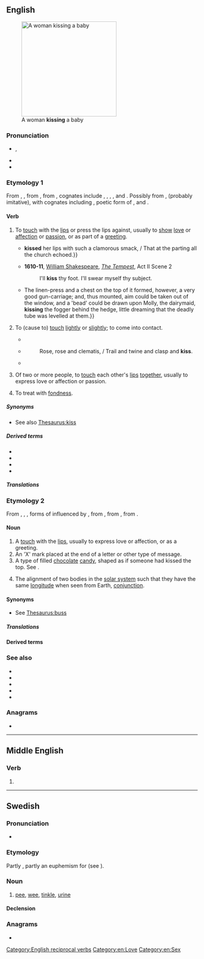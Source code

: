 {{also|KISS|Kiss}}
==English==
[[File:Sweet Baby Kisses Family Love.jpg|thumb|250px|upright|A woman '''kissing''' a baby]]

===Pronunciation===
* {{enPR|kĭs}}, {{IPA|en|/kɪs/|[kʰɪs]}}
* {{audio|en|en-us-kiss.ogg|Audio (US)}}
* {{rhymes|en|ɪs|s=1}}

===Etymology 1===
From {{inh|en|enm|kissen}}, {{m|enm|kussen}}, from {{inh|en|ang|cyssan|t=to kiss}}, from {{inh|en|gem-pro|*kussijaną|t=to kiss}}, cognates include {{cog|da|kysse}}, {{cog|nl|kussen}}, {{cog|de|küssen}}, {{cog|is|kyssa}},
{{cog|no|kysse}}
and {{cog|sv|kyssa}}. Possibly from {{der|en|ine-pro|*ku}}, {{m|ine-pro|*kus}} (probably imitative), with cognates including {{cog|grc|κύσσω}}, poetic form of {{m|grc|κύσω||to kiss}}, and {{cog|hit||tr=kuwassanzi|t=they kiss}}.

====Verb====
{{en-verb}}

# {{lb|en|transitive}} To [[touch]] with the [[lip]]s or press the lips against, usually to [[show]] [[love]] or [[affection]] or [[passion]], or as part of a [[greeting]].
#*{{RQ:Shakespeare Taming of the Shrew|act=III|scene=ii|passage=He{{...}}'''kissed''' her lips with such a clamorous smack, / That at the parting all the church echoed.}}
#* '''1610-11''', [[w:William Shakespeare|William Shakespeare]], ''[[w:The Tempest|The Tempest]]'', Act II Scene 2
#*: I'll '''kiss''' thy foot. I'll swear myself thy subject.
#* {{RQ:Jefferies Amateur Poacher|chapter=1|passage=But then I had the [massive] flintlock by me for protection. ¶{{...}}The linen-press and a chest on the top of it formed, however, a very good gun-carriage; and, thus mounted, aim could be taken out of the window{{nb...}}, and a 'bead' could be drawn upon Molly, the dairymaid, '''kissing''' the fogger behind the hedge, little dreaming that the deadly tube was levelled at them.}}
# {{lb|en|ambitransitive}} To (cause to) [[touch]] [[lightly]] or [[slightly]]; to come into contact.
#: {{ux|en|The nearside of the car just '''kissed''' a parked truck as he took the corner {{nowrap|at high speed.}}&emsp;}}
#: {{ux|en|His ball '''kissed''' the black into the corner pocket.}}
#*{{RQ:Shakespeare Romeo and Juliet|act=II|scene=vi|passage=Like fire and powder, / Which as they '''kiss''' consume.}}
#* {{RQ:Tennyson Window}}
#*: Rose, rose and clematis, / Trail and twine and clasp and '''kiss'''.
#* {{quote-book|1=en|year=1887|author=H. Rider Haggard|authorlink=H. Rider Haggard|title=She: A History of Adventure|url=http://www.gutenberg.org/files/3155/3155-0.txt|passage=Night hath fled away into the valleys. The dawn '''kisseth''' the mountain tops.}}
# {{lb|en|intransitive}} Of two or more people, to [[touch]] each other's [[lip]]s [[together]], usually to express love or affection or passion.
# {{lb|en|transitive|archaic}} To treat with [[fondness]].

=====Synonyms=====
* See also [[Thesaurus:kiss]]

=====Derived terms=====
* {{l|en|bekiss}}
* {{l|en|kissing}}
* {{l|en|kissle}}
* {{l|en|kissy}}

=====Translations=====
{{trans-top|to touch with the lips}}
{{multitrans|data=
* Abaza: {{tt|abq|ашӏагвдзра́}}
* Abkhaz: {{tt|ab|агәӡра}}, {{tt|ab|агәыдкылара}}
* Afrikaans: {{tt+|af|soen}}
* Albanian: {{tt+|sq|puth}}
* Alemannic German: {{tt|gsw|verschmutza}} {{qualifier|Alsatian}}
* Amharic: {{tt|am|ሳመ}}, {{tt|am|መሳም}}
* Arabic: {{tt+|ar|قَبَّلَ}}, {{tt|ar|بَاسَ}} {{qualifier|colloquial}}, {{tt|ar|لَثَمَ}}
*: Egyptian Arabic: {{tt|arz|باس|tr=bās}}
*: Gulf Arabic: {{tt|afb|باس|tr=bās}}
*: Moroccan Arabic: {{tt|ary|باس|tr=bās}}
* Aragonese: {{tt|an|besar}}
* Aramaic:
*: Syriac: {{tt|arc|ܢܽܘܫܩܬܳܐ}}, {{tt|arc|ܢܽܘܫܰܩܬܳܐ}}
* Arapaho: {{tt|arp|niitén-}}
* Archi: {{tt|aqc|пӏаъбос|tr=p'áʔbos}}, {{tt|aqc|баъ-бос|tr=báʔ-bos}}
* Armenian: {{tt+|hy|համբուրել}}, {{tt+|hy|պաչել}} {{qualifier|colloquial}}
* Aromanian: {{tt|rup|bash}}, {{tt|rup|bashu}}
* Asturian: {{tt|ast|besar}}
* Avar: {{tt|av|баизе}}
* Aymara: {{tt|ay|jamp'atiña}}
* Azerbaijani: {{tt+|az|öpmək}}
* Bashkir: {{tt|ba|үбеү}}
* Basque: {{tt|eu|musu eman}}
* Belarusian: {{tt|be|цалава́ць|impf}}, {{tt|be|пацалава́ць|pf}}
* Bengali: {{tt|bn|চুম্বন করা|sc=Beng}}, {{tt|bn|বুসা}}
* Bikol Central: {{tt|bcl|hadok}}
* Bislama: {{tt|bi|kis}}, {{tt|bi|kisim}}, {{tt|bi|kiskisim}}
* Breton: {{tt+|br|pokat}}, {{tt+|br|bouchañ}}
* Bulgarian: {{tt+|bg|целу́вам|impf}}, {{tt|bg|целу́на|pf}}
* Burmese: {{tt+|my|နမ်း|sc=Mymr}}
* Buryat: {{tt|bua|таалаха}}
* Catalan: {{tt+|ca|besar}}, {{tt+|ca|petonejar}}, {{tt|ca|fer un petó}}
* Cebuano: {{tt|ceb|halokan}}, {{tt|ceb|halok}}
* Chamorro: {{tt|ch|chiku}}
* Chechen: {{tt|ce|берташ да̄ха}}
* Cherokee: {{tt|chr|ᎠᏔᏪᏙᏍᎦ}}
* Cheyenne: {{tt|chy|-mȧsém}}, {{tt|chy|-mȯsém}}, {{tt|chy|-mȯsém}}, {{tt|chy|-vȯsémohtá}}, {{tt|chy|-vȯsémȯsáne}} {{qualifier|to kiss people}}
* Chinese:
*: Cantonese: {{tt|yue|接吻|tr=zip3 man5}}, {{tt|yue|嘴|tr=zeoi2}}, {{tt|yue|嘴嘴|tr=zeoi2 zeoi2}}, {{tt|yue|錫|tr=sek3}}, {{tt|yue|惜|tr=sek3}}
*: Dungan: {{tt|dng|щинтын}}
*: Mandarin: {{tt+|cmn|吻|tr=wěn|sc=Hani}}, {{tt+|cmn|親|sc=Hani}}, {{tt+|cmn|亲|tr=qīn|sc=Hani}}, {{tt+|cmn|親吻|sc=Hani}}, {{tt+|cmn|亲吻|tr=qīnwěn|sc=Hani}}, {{tt+|cmn|接吻|tr=jiēwěn|sc=Hani}}, {{tt+|cmn|親嘴|sc=Hani}}, {{tt+|cmn|亲嘴|tr=qīnzuǐ|sc=Hani}} {{qualifier|colloquial}}
*: Min Nan: {{tt|nan|吻|tr=mńg / bún}}, {{tt+|nan|唚|tr=chim}}
* Choctaw: {{tt|cho|impuⁿsa}}
* Ch'orti': {{tt|caa|tzuhtzi uti'}}
* Chukchi: {{tt|ckt|йыӈок|tr=jyṇok}}
* Chuvash: {{tt|cv|чупту}}
* Cornish: {{tt|kw|amma}}, {{tt+|kw|abma}}
* Corsican: {{tt+|co|basgià}}
* Crimean Tatar:
*: Cyrillic: {{tt|crh|опмек}}
*: Latin: {{tt|crh|öpmek}}
* Czech: {{tt+|cs|líbat|impf}}, {{tt+|cs|políbit|pf}}, {{tt|cs|dát pusu}}
* Dalmatian: {{tt|dlm|bissuor}}
* Danish: {{tt+|da|kysse}}
* Dutch: {{tt+|nl|kussen}}, {{tt+|nl|zoenen}}
* Dzongkha: {{tt|dz|འུ}}
* Egyptian: {{t-egy|sn|h=sn-n:D19}}
* Emilian: {{tt|egl|basèr}} {{qualifier|Bolognese}}
* Erzya: {{tt|myv|паламс}}, {{tt|myv|палсемс}}
* Esperanto: {{tt+|eo|kisi}}
* Estonian: {{tt+|et|suudlus}}, {{tt|et|suudlema}}
* Evenki: {{tt|evn|нюка̄ндя-мӣ}}
* Faroese: {{tt|fo|mussa}}, {{tt|fo|kyssa}}
* Finnish: {{tt+|fi|suudella}}, {{tt|fi|suukottaa}}, {{tt+|fi|pussata}}
* French: {{tt+|fr|embrasser}}
* Friulian: {{tt|fur|bussâ}}, {{tt|fur|bušâ}}
* Gagauz: {{tt|gag|öpmää}}
* Galician: {{tt+|gl|bicar}}, {{tt+|gl|beixar}}
* Gallurese: {{tt|sdn|basgià}}
* Gamilaraay: {{tt|kld|yabili}}
* Georgian: {{tt|ka|კოცნა}}, {{tt|ka|ამბორი}}
* German: {{tt+|de|küssen}}, {{tt+|de|knutschen}}
* Gothic: {{tt|got|𐌺𐌿𐌺𐌾𐌰𐌽}}
* Greek: {{tt+|el|φιλώ}}, {{tt+|el|ασπάζομαι}}, {{tt|el|δίνω φιλί}}
*: Ancient: {{tt|grc|καταφιλέω}}, {{tt|grc|φιλέω}}, {{t|grc|κυνέω}}
* Greenlandic: {{tt|kl|kunippaa}}, {{tt|kl|kunissivoq}}
* Guaraní: {{tt|gn|etũ}} (h-)
* Hebrew: {{tt|he|נישק|tr=nishék|alt=נישק \ נִשֵּׁק}}, {{tt|he|נתן נשיקה|tr=natán n'shiká}}
* Higaonon: {{t|mba|hadok}}
* Hiligaynon: {{tt|hil|halukan}}, {{tt|hil|halok}}
* Hindi: {{tt+|hi|चूमना}}, {{tt|hi|चुम्बन करना}}
* Hungarian: {{tt+|hu|puszil}}, {{tt+|hu|csókol}}
* Hunsrik: {{tt|hrx|kisse}}
* Icelandic: {{tt+|is|kyssa}}
* Ido: {{tt+|io|kisar}}
* Ilocano: {{tt|ilo|ungngo}}
* Indonesian: {{tt+|id|cium}}, {{tt+|id|mengecup}}, {{tt+|id|sun}}
* Interlingua: {{tt|ia|basiar}}
* Irish: {{tt+|ga|póg|f}}
* Italian: {{tt+|it|baciare}}
* Japanese: {{tt+|ja|キス|tr=kisu suru|alt=キスする}}, {{tt|ja|口付け|tr=くちづけする, kuchizuke suru|alt=口付けする}}, {{tt+|ja|接吻|tr=せっぷんする, seppun suru|alt=接吻する}}, {{tt|ja|チュー|tr=chū suru|alt=チューする}}
* Jarai: {{tt|jra|čŭm}}
* Javanese: {{t+|jv|sun}}
* Kapampangan: {{tt|pam|uma}}, {{tt|pam|uman}}
* Karelian: {{tt|krl|nopata}}, {{tt|krl|ukata}}, {{tt|krl|šuuda mučottua}}
* Kaurna: {{tt|zku|taapaanthi}}
* Kazakh: {{tt|kk|сүю}}, {{tt|kk|өбу}}
* Khakas: {{tt|kjh|охсанарға}}
* Khmer: {{tt+|km|ថើប}}
* Khün: {{t|kkh|ᨧ᩠ᨷᩪ}}
* Korean: {{tt|ko|입맞추다}}, {{tt+|ko|키스하다}}, {{tt+|ko|뽀뽀하다}}, {{t|ko|[[뽀뽀]]를 [[하다]]}}
{{trans-mid}}
* Kuna: {{tt|cuk|wagar ue}}
* Kurdish:
*: Central Kurdish: {{tt+|ckb|ماچ کردن}}
*: Northern Kurdish: {{tt|kmr|[[maç]] [[kirin]]}}, {{tt+|kmr|ramûsandin}}
* Kyrgyz: {{tt+|ky|өбүү}}, {{tt+|ky|өөп коюу}}
* Ladino: {{tt|lad|bezar}}
* Lao: {{tt|lo|ຈູບ}}, {{tt|lo|ຫອຍຈູບ}}, {{tt|lo|ຈຸມພິດ}}
* Latgalian: {{tt|ltg|sumynuot}}, {{tt|ltg|bučuot}}
* Latin: {{tt|la|basiō}}, {{tt|la|ōsculor}}, {{tt|la|suavior}}, {{tt|la|sāvior}}
* Latvian: {{tt|lv|skūpstīt}}, {{tt+|lv|bučot}}
* Ligurian: {{tt|lij|baijà}} {{qualifier|Monégasque}}
* Limburgish: {{tt|li|pune}}
* Lithuanian: {{tt|lt|bučiuoti}}
* Lombard: {{tt|lmo|basà}}
* Luxembourgish: {{tt+|lb|kussen}}, {{tt+|lb|këssen}}, {{tt|lb|eng Bees ginn}}
* Macedonian: {{tt|mk|бакнува|impf}}, {{tt|mk|целива|impf}}
* Malay: {{tt|ms|mencium}}
* Malayalam: {{tt|ml|ചുംബിയ്ക്കുക}}, {{tt|ml|ഉമ്മ വക്കുക|sc=Mlym}}
* Maltese: {{tt|mt|bies}}
* Manchu: {{tt|mnc|ᠣᠵᠣᠮᠪᡳ}}
* Manx: {{tt|gv|cur paag da}}, {{tt|gv|cur smittag da}}
* Mazanderani: {{tt|mzn|خش}}, {{tt|mzn|خش هداهن}}
* Middle English: {{t|enm|kissen}}
* Mirandese: {{tt|mwl|beisar}}
* Mongolian: {{tt+|mn|үнсэх}}, {{tt+|mn|озох}}
* Navajo: {{tt|nv|yiyiitsʼǫs}}
* Neapolitan: {{tt|nap|vasà}}
* Nepali: {{tt|ne|[[म्वाइँ]] [[खानु]]|sc=Deva}}
* Ngazidja Comorian: {{tt|zdj|uɓusu}}
* Norman: {{tt|nrf|embraichi}}, {{tt|nrf|baîsi}}
* North Frisian: {{tt|frr|taatji}} {{qualifier|Sylt}}
* Northern Sami: {{tt|se|cumˈmát}}
* Northern Thai: {{t|nod|ᨧ᩠ᨷᩪ}}
* Norwegian: {{tt+|no|kysse}}
* Occitan: {{tt|oc|baisar}}, {{tt+|oc|potonar}}
* Ojibwe: {{tt|oj|ojiim}}
* Old English: {{tt|ang|cyssan}}
* Old Frisian: {{tt|ofs|kessa}}
* Old High German: {{tt|goh|kussen}}
* Old Norse: {{tt|non|kyssa}}
* Old Saxon: {{tt|osx|kussian}}
* Pashto: {{tt+|ps|چومل|tr=čumǝ́l}}, {{tt|ps|مچول|tr=mačawᶕl}}
* Persian: {{tt+|fa|بوسیدن|tr=busidan}}, {{tt|fa|ماچ کردن|tr=mâč kardan}}
* Piedmontese: {{tt|pms|basé}}
* Polish: {{tt+|pl|całować|impf}}, {{tt+|pl|pocałować|pf}}
* Portuguese: {{tt+|pt|beijar}}
* Quechua: {{tt|qu|much'ay}}, {{tt|qu|mucai}}, {{tt|qu|muzai}}
* Romanian: {{tt+|ro|săruta}}, {{tt+|ro|pupa}}
* Romansch: {{tt|rm|bitschar}}, {{tt|rm|bitschear}}, {{tt|rm|bitschier}}, {{tt|rm|bütschar}}, {{tt|rm|bütscher}}
* Russian: {{tt+|ru|целова́ть|impf}}, {{tt+|ru|поцелова́ть|pf}}, {{tt+|ru|целова́ться|impf}} {{qualifier|of two people, each other}}
* Sanskrit: {{tt+|sa|चुम्ब्}}
* Sardinian: {{tt|sc|basai}}, {{tt|sc|vasare}}
*: Campidanese: {{tt|sc|basare}}
*: Logudorese: {{tt|sc|basu|m}}, {{tt|sc|basare}}
*: Sassarese: {{tt|sdc|bajà}}
* Scottish Gaelic: {{tt|gd|pòg|f}}
* Serbo-Croatian:
*: Cyrillic: {{tt|sh|љу́бити|impf|sc=Cyrl}}, {{tt|sh|пољу́бити|sc=Cyrl}}, {{tt|sh|целивати|impf|sc=Cyrl}}, {{tt|sh|поцеливати|pf|sc=Cyrl}}
*: Roman: {{tt+|sh|ljúbiti|impf}}, {{tt+|sh|poljúbiti|pf}}, {{tt+|sh|celivati|impf}}, {{tt|sh|pocelivati|pf}}
* Sicilian: {{tt+|scn|vasari}}, {{tt|scn|baciari}}
* Sinhalese: {{tt|si|හාදුව|sc=Sinh}}
* Slovak: {{tt|sk|bozkať|impf}}, {{tt|sk|pobozkať|pf}}
* Slovene: {{tt+|sl|ljubiti|impf}}, {{tt+|sl|poljubiti|pf}}
* Sorbian:
*: Lower: {{tt|dsb|póškaś|impf}}, {{tt|dsb|wupóškaś|pf}}, {{tt|dsb|póšknuś|pf}}
*: Upper: {{tt|hsb|košić|impf}}, {{tt|hsb|wokošić|pf}}
* Southern Altai: {{tt|alt|окшоор}}, {{tt|alt|јытаар}}
* Southern Sami: {{tt|sma|tjuvliestidh}}, {{tt|sma|tjånnahtidh}}
* Spanish: {{tt+|es|besar}}
*: Old Spanish: {{tt|osp|besar}}
* Swahili: {{tt+|sw|busu|alt=-busu}}, {{tt|sw|nonea|alt=-nonea}}
* Swedish: {{tt+|sv|kyssa}} {{qualifier|passionately}}, {{tt+|sv|pussa}} {{qualifier|lightly}}
* Tagalog: {{t|tl|halikan}}, {{tt|tl|hahagkan}}
* Tajik: {{tt|tg|бӯса кардан}}, {{tt|tg|бӯса гирифтан}}, {{tt+|tg|бӯсидан|sc=Cyrl}}, {{tt|tg|бӯсса кардан|sc=Cyrl}}
* Tamil: {{tt+|ta|முத்தம்|sc=Taml}}
* Tatar: {{tt|tt|үбәргә}}
* Telugu: {{tt+|te|ముద్దాడు}}, {{tt+|te|చుంబించు}}
* Thai: {{tt+|th|จูบ}}
* Tibetan: {{tt|bo|འོ་བྱེད}}, {{tt|bo|ཁ་བསྐྱལ}}, {{tt|bo|ཨོའོ་བསྐྱལ}}, {{tt|bo|འོ་བྱས}}
* Tupinambá: {{tt|tpn|îurupyter}}
* Turkish: {{tt+|tr|öpmek}}
* Turkmen: {{tt|tk|öpmek}}
* Tuvan: {{tt|tyv|ошкаар}}, {{tt|tyv|чыттаар}}
* Ugaritic: {{tt|uga|𐎐𐎌𐎖}}
* Ukrainian: {{tt+|uk|цілува́ти|impf}}, {{tt|uk|поцілува́ти|pf}}
* Urdu: {{tt|ur|چومنا|tr=cūmnā}}, {{tt|ur|چمبان کرنا|tr=cumban karnā}}
* Uyghur: {{tt|ug|ئۆپمەك}}, {{tt|ug|بوسە قىلماق}}, {{tt|ug|لېۋىگە باسماق}}
* Uzbek: {{tt+|uz|oʻpmoq}}, {{tt|uz|boʻsa olmoq}}
* Venetian: {{tt+|vec|baxar}}
* Vietnamese: {{tt+|vi|hôn}}, {{tt+|vi|hun}}
* Volapük: {{tt+|vo|kidön}}
* Võro: {{tt|vro|suuandminõ}}
* Walloon: {{tt+|wa|rabressî}}, {{tt+|wa|båjhî}}
* Waray-Waray: {{tt|war|harok}}
* Welsh: {{tt+|cy|cusanu}}
* West Frisian: {{tt+|fy|tútsje}}
* Western Bukidnon Manobo: {{t|mbb|hazek}}
* Westrobothnian: {{tt|gmq-bot|slekj}}
* Yakut: {{tt|sah|уураа}}, {{tt|sah|убураа}}
* Yiddish: {{tt|yi|קושן}}
{{trans-bottom}}

{{trans-top|to touch lightly}}
* Bulgarian: {{tt+|bg|докосвам}}
* Esperanto: {{tt|eo|tuŝeti}}
* Finnish: {{tt+|fi|hipaista}}
* French: {{tt+|fr|effleurer}}
* German: {{tt+|de|küssen}}
* Greek: {{tt|el|ακροφιλώ}}
* Hebrew: {{tt+|he|נָשַׁק|tr=nasháq|sc=Hebr}}
{{trans-mid}}
* Indonesian: {{tt+|id|cium}}
* Middle English: {{t|enm|kissen}}
* Norwegian: {{tt+|no|kysse}}
* Portuguese: {{tt+|pt|beijar}}, {{tt+|pt|raspar}}
* Russian: {{tt+|ru|каса́ться|impf}}
* Turkish: {{tt+|tr|öpmek}}
* Walloon: {{tt+|wa|aduzer}}
{{trans-bottom}}

{{trans-top|to touch each other’s lips}}
* Armenian: {{tt+|hy|համբուրվել}}, {{qualifier|colloquial}} {{tt+|hy|պաչպչվել}}
* Azerbaijani: {{tt|az|öpüşmək}}
* Bashkir: {{tt|ba|үбешеү}}
* Belarusian: {{tt|be|цалава́цца|impf}}
* Bikol Central: {{tt|bcl|maghadukan}}
* Bulgarian: {{tt|bg|целувам се}}
* Chinese:
*: Cantonese: {{tt|yue|互吻|tr=wu6 man5}}, {{tt|yue|互吻嘴|tr=wu6 man5 zeoi2}}, {{tt|yue|互嘴|tr=wu6 zeoi2}}, {{tt|yue|互嘴嘴|tr=wu6 zeoi2 zeoi2}}, {{tt|yue|互錫|tr=wu6 sek3}}, {{tt|yue|互錫嘴|tr=wu6 sek3 zeoi2}}, {{tt|yue|互惜|tr=wu6 sek3}}, {{tt|yue|互惜嘴|tr=wu6 sek3 zeoi2}}
*: Mandarin: {{tt+|cmn|吻|tr=wěn|sc=Hani}}, {{tt+|cmn|親|sc=Hani}}, {{tt+|cmn|亲|tr=qīn|sc=Hani}}, {{tt+|cmn|親吻|sc=Hani}}, {{tt+|cmn|亲吻|tr=qīnwěn|sc=Hani}}, {{tt+|cmn|接吻|tr=jiēwěn|sc=Hani}}, {{qualifier|colloquial}} {{tt+|cmn|親嘴|sc=Hani}}, {{tt+|cmn|亲嘴|tr=qīnzuǐ|sc=Hani}}
* Dutch: {{t+check|nl|kussen|alt=elkaar kussen}} <!-- was "elkaar [[kussen]]" - assumed inflected form or vocalised spelling; please verify if linking is acceptable. see [[User:Kephir/gadgets/xte#Translation_fixing]] -->, {{t+check|nl|zoenen|alt=elkaar zoenen}} <!-- was "elkaar [[zoenen]]" - assumed inflected form or vocalised spelling; please verify if linking is acceptable. see [[User:Kephir/gadgets/xte#Translation_fixing]] -->
* Esperanto: [[kisi]] [[unu la alian]]
* Faroese: {{tt|fo|mussast}}, {{tt|fo|kyssast}}
* Finnish: {{tt+|fi|suudella}}
* French: {{tt|fr|s'embrasser}}
* Galician: {{tt|gl|bicarse}}
* Georgian: {{tt|ka|კოცნა}}, {{tt|ka|ამბორი}}
* German: {{t-check|de|[[sich]] [[küssen]]}} <!-- was "[[sich]] [[küssen]]" - assumed sum-of-parts; if an idiom, use {{t}} instead of {{t-SOP}}. see [[User:Kephir/gadgets/xte#Translation_fixing]] -->
* Greek: {{tt+|el|φιλώ}}, {{tt+|el|ασπάζομαι}}
* Guaraní: {{tt|gn|ñehetũ}}
* Hebrew: {{tt|he|התנשק|tr=hitnashék}}
* Hiligaynon: {{tt|hil|haluk}}
* Hungarian: {{tt+|hu|csókolózik}}
* Icelandic: {{tt|is|kyssast}}
* Indonesian: {{tt+|id|cium}}
* Interlingua: {{t-check|ia|basiar|alt=basiar se}} <!-- was "[[basiar]] se" - assumed inflected form or vocalised spelling; please verify if linking is acceptable. see [[User:Kephir/gadgets/xte#Translation_fixing]] -->
* Italian: {{tt|it|baciarsi}}
* Jarai: {{tt|jra|pơrơčŭm}}
* Kaurna: {{tt|zku|taaparrinthi}}
* Korean: {{t+|ko|키스하다}}
* Kurdish:
*: Central Kurdish: {{tt+|ckb|ماچ کردن}}
{{trans-mid}}
* Latin: {{tt|la|basiari}}
* Latvian: {{tt|lv|skūpstīties}}, {{tt|lv|bučoties}}
* Lithuanian: {{tt|lt|bučiuotis}}
* Luxembourgish: {{tt|lb|sech kussen}}, {{tt|lb|sech këssen}}
* Macedonian: {{tt|mk|се бакнува}}, {{tt|mk|се бацува}}
* Malay: {{tt|ms|mencium}}
* Middle English: {{t|enm|kissen}}
* Norman: {{tt|nrf|embraichi|alt=s'embraichi}}
* Norwegian: {{tt+|no|kysse}}
* Persian: {{tt+|fa|بوسیدن|tr=busidan}}, {{tt|fa|لب گرفتن|tr=lab gereftan}}
* Polish: {{tt+|pl|całować się}}
* Portuguese: {{tt|pt|[[beijar]]-[[se]]}}
* Romanian: {{tt|ro|se săruta}}
* Russian: {{tt+|ru|целова́ться|impf}}, {{tt+|ru|поцелова́ться|pf}}
* Sardinian:
*: Gallurese: {{tt|sdn|basgiassi}}
*: Sassarese: {{tt|sdc|bajàssi}}
* Serbo-Croatian:
*: Cyrillic: {{tt|sh|љу́бити се|sc=Cyrl}}, {{tt|sh|пољу́бити се|sc=Cyrl}}
*: Roman: {{tt|sh|ljúbiti se}}, {{tt|sh|poljúbiti se}}
* Slovene: {{tt|sl|poljubljati se}}
* Spanish: {{tt+|es|besar|alt=besarse}}
* Swedish: {{tt+|sv|kyssa|alt=kyssas}}, {{tt+|sv|pussa|alt=pussas}} (both {{tt+|sv|reciprocal}} forms)
* Tagalog: {{tt|tl|halik}}
* Tatar: {{tt|tt|үбешергә}}
* Telugu: {{tt+|te|ముద్దాడు}}, {{tt+|te|చుంబించు}}
* Tupinambá: {{tt|tpn|îoîurupyter}}
* Turkish: {{tt+|tr|öpüşmek}}
* Ukrainian: {{tt+|uk|цілува́тися|impf}}
* Walloon: {{tt+|wa|si rabressî}}, {{tt+|wa|si cobetchî}}
}}<!-- close {{multitrans}} -->
{{trans-bottom}}

===Etymology 2===
From {{inh|en|enm|kis}}, {{m|enm|kys}}, {{m|enm|kus}}, forms of {{m|enm|cos}} influenced by {{m|enm|kissen}}, from {{inh|en|ang|coss}}, from {{inh|en|gmw-pro|*koss}}, from {{inh|en|gem-pro|*kussaz}}.

====Noun====
{{en-noun}}

# A [[touch]] with the [[lip]]s, usually to express love or affection, or as a greeting.
# An 'X' mark placed at the end of a letter or other type of message.
# A type of filled [[chocolate]] [[candy]], shaped as if someone had kissed the top. See {{w|Hershey's Kisses}}.
# {{lb|en|astronomy}} The alignment of two bodies in the [[solar system]] such that they have the same [[longitude]] when seen from Earth, [[conjunction]].

====Synonyms====
* {{sense|touch with the lips}} See [[Thesaurus:buss]]

=====Translations=====
{{trans-top|a touch with the lips}}
{{multitrans|data=
* Aari: {{tt|aiw|sónqa}}
* Afrikaans: {{tt+|af|soen}}, {{tt|af|soengroet}}
* Albanian: {{tt+|sq|puthje|f}}
* Arabic: {{tt+|ar|قُبْلَة|f}}, {{tt|ar|بَوْسَة|f}}, {{tt|ar|بُوسَة|f}} {{qualifier|colloquial}}
*: Egyptian Arabic: {{tt|arz|بوسة|f|tr=bōsa}}
*: Gulf Arabic: {{tt|afb|بوسة|f|tr=bōsa}}
*: Hijazi Arabic: {{tt|acw|بوسة|f|tr=bōsa}}
*: Moroccan Arabic: {{tt|ary|بوسة|f|tr=būsa}}
* Armenian: {{tt+|hy|համբույր}}
* Assamese: {{tt|as|চুমা}}, {{tt|as|পৰশ্}}
* Asturian: {{tt|ast|besu|m}}
* Avar: {{t|av|убач}}
* Azerbaijani: {{tt+|az|öpüş}}
* Basque: {{tt+|eu|musu}}, {{tt+|eu|pot}}, {{tt+|eu|pa}}
* Belarusian: {{tt|be|пацалу́нак|m}}
* Bengali: {{tt|bn|চুম্বন|sc=Beng}}
* Breton: {{tt+|br|pok|m}}
* Bulgarian: {{tt|bg|целу́вка|f}}
* Burmese: {{tt+|my|နမ်း|sc=Mymr}}, {{tt|my|နမ်းစုတ်ခြင်း}}
* Catalan: {{tt+|ca|petó|m}}, {{tt+|ca|bes|m}}, {{tt+|ca|besada|f}}
* Chechen: {{tt|ce|ба}}
* Chinese:
*: Mandarin: {{tt+|cmn|吻|tr=wěn|sc=Hani}}, {{tt+|cmn|親|sc=Hani}}, {{tt+|cmn|亲|tr=qīn|sc=Hani}}, {{tt+|cmn|親吻|sc=Hani}}, {{tt+|cmn|亲吻|tr=qīnwěn|sc=Hani}}, {{tt+|cmn|接吻|tr=jiēwěn|sc=Hani}}, {{tt+|cmn|親嘴|sc=Hani}}, {{tt+|cmn|亲嘴|tr=qīnzuǐ|sc=Hani}}
* Cornish: {{tt|kw|bay|m}}
* Czech: {{tt+|cs|polibek|m}}, {{tt+|cs|pusa|f}}
* Dalmatian: {{tt|dlm|biss|m}}
* Danish: {{tt+|da|kys}}, {{tt|da|møs|n}}
* Dutch: {{tt+|nl|kus}}, {{tt+|nl|zoen}}
* Esperanto: {{tt+|eo|kiso}}
* Estonian: {{tt+|et|suudlus}}
* Finnish: {{tt+|fi|suukko}}, {{tt+|fi|suudelma}}, {{tt+|fi|pusu}}
* French: {{tt+|fr|baiser|m}}, {{tt+|fr|bisou|m}}, {{tt+|fr|bécot|m}}, {{tt+|fr|bec|m}} {{qualifier|Quebec}}, {{tt+|fr|bise|f}}
* Friulian: {{tt|fur|bussade|f}}
* Galician: {{tt+|gl|bico|m}}, {{tt+|gl|beixo|m}}
* Georgian: {{tt|ka|კოცნა}}, {{tt|ka|ამბორი}}
* German: {{tt+|de|Kuss|m}}, {{tt+|de|Busserl|n}}
* Gothic: {{tt|got|𐍆𐍂𐌹𐌾𐍉𐌽𐍃|f}}, {{tt|got|𐌲𐌰𐍆𐍂𐌹𐌾𐍉𐌽𐍃|f}}
* Greek: {{tt+|el|φιλί|n}}, {{tt+|el|ασπασμός|m}}
*: Ancient: {{tt|grc|φίλημα|n}}
* Greenlandic: {{tt|kl|kunik}}
* Guaraní: {{tt|gn|etũ}} (h-), {{tt|gn|ñehetũ}}
* Gujarati: {{tt|gu|ચુંબન|sc=Gujr}}
* Hebrew: {{tt+|he|נְשִׁיקָה|f|tr=neshiká}}
* Hindi: {{tt+|hi|चुम्बन}}
* Hinukh: {{t|gin|уббай}}
* Hungarian: {{tt+|hu|csók}}
* Hunsrik: {{tt|hrx|Kuss|m}}, {{tt|hrx|Schmutz|m}}
* Icelandic: {{tt+|is|koss}}
* Indonesian: {{tt+|id|ciuman}}
* Interlingua: {{tt+|ia|basio}}
* Irish: {{tt+|ga|póg|f}}
* Isthmus Zapotec: {{tt|zai|bixiduʼ}}
* Italian: {{tt+|it|bacio|m}}
* Japanese: {{tt+|ja|キス|tr=kisu}}, {{tt+|ja|接吻|tr=せっぷん, seppun}}, {{tt|ja|口付け|tr=くちづけ, kuchizuke}}, {{tt|ja|チュー|tr=chū}}
* Kabuverdianu: {{t|kea|beju}}, {{t|kea|beje}}
* Kannada: {{tt+|kn|ಮುತ್ತು|sc=Knda}}
* Kaurna: {{t|zku|taapa}}
* Kazakh: {{tt|kk|өбісу}}, {{tt|kk|сүйісу}}
* Khmer: {{tt+|km|ថើប}}
* Korean: {{tt+|ko|입맞춤}}, {{tt+|ko|키스}}, {{tt+|ko|뽀뽀}}
* Kurdish:
*: Central Kurdish: {{tt+|ckb|ماچ}}
*: Northern Kurdish: {{tt+|kmr|maç}}, {{tt+|kmr|ramûsan}}, {{tt+|kmr|paç}}, {{tt+|kmr|bûse}}
{{trans-mid}}
* Kyrgyz: {{tt+|ky|өбүш}}
* Ladino: {{tt|lad|bezo}}
* Lao: {{tt|lo|ຈູບ}}, {{tt|lo|ການຈູບ}}
* Latin: {{tt|la|basium|n}}, {{tt+|la|osculum|n}}, {{tt|la|suavium|n}}, {{tt|la|sāvium|n}}
* Latvian: {{tt|lv|skūpsts}}, {{tt+|lv|buča}}
* Lithuanian: {{tt+|lt|bučinys|m}}, {{qualifier|colloquial}} {{tt|lt|bučkis|m}}
* Luxembourgish: {{tt|lb|Kuss|m}}, {{tt|lb|Bees|f}}
* Macedonian: {{tt|mk|бакнеж|m}}
* Malay: {{tt|ms|ciuman}}
* Malayalam: {{tt+|ml|ഉമ്മ}}, {{tt+|ml|ചുംബനം}}, {{tt+|ml|മുത്തം}}
* Maltese: {{tt|mt|bewsa|f}}
* Manx: {{tt|gv|paag|f}}
* Marathi: {{tt|mr|चुंबन|sc=Deva}}
* Middle English: {{t|enm|cos}}
* Mongolian: {{tt|mn|үнсэлт|sc=Cyrl}}
* Nepali: {{tt+|ne|म्वाइँ|sc=Deva}}
* Norman: {{tt|nrf|baîsi|m}}
* Norwegian: {{tt+|no|kyss|n}}
* Occitan: {{tt+|oc|poton|m}}, {{tt|oc|punet|m}} {{q|aranese}}
* Old English: {{tt|ang|coss|m}}
* Old Irish: {{tt|sga|póc|f}}
* Oriya: {{t+|or|ଚୁମା}}
* Persian: {{tt+|fa|بوسه|tr=buse}}, {{tt+|fa|ماچ|tr=mâč}}
* Plautdietsch: {{tt|pdt|Kuss|m}}
* Polish: {{tt+|pl|pocałunek|m}}, {{tt+|pl|całus|m}}
* Portuguese: {{tt+|pt|beijo|m}}
* Quechua: {{tt|qu|much'a}}
* Rohingya: {{tt|rhg|cum}}
* Romani: {{tt|rom|chumi}}
* Romanian: {{tt+|ro|sărut|n}}, {{tt+|ro|pupic|n}}
* Romansch: {{tt|rm|bitsch|m}}, {{tt|rm|betsch|m}}, {{tt|rm|bütsch|m}}
* Russian: {{tt+|ru|поцелу́й|m}}
* Sanskrit: {{tt+|sa|चुम्ब|m}}, {{tt+|sa|चुम्बन|n}}
* Sardinian:
*: Campidanese: {{tt|sc|basidu}}, {{tt|sc|basu}}
*: Logudorese: {{tt|sc|basidu}}
* Scottish Gaelic: {{tt|gd|pòg|f}}
* Serbo-Croatian:
*: Cyrillic: {{tt|sh|пољубац|m}}
*: Roman: {{tt+|sh|poljubac|m}}
* Sicilian: {{tt+|scn|vasu|m}}
* Slovak: {{tt+|sk|bozk|m}}
* Slovene: {{tt+|sl|poljub|m}}
* Spanish: {{tt+|es|beso|m}}, {{tt+|es|ósculo|m}}
*: Old Spanish: {{tt|osp|beso}}
* Swahili: {{tt|sw|nonea|alt=busu}}
* Swedish: {{tt+|sv|kyss|c}}, {{tt+|sv|puss|c}}
* Tagalog: {{t|tl|halik}}, {{tt|tl|humalik|}}, {{tt|tl|maghalikan|}}
* Tajik: {{tt|tg|бӯса}}, {{tt|tg|муччӣ}}, {{tt+|tg|бӯсса|sc=Cyrl}}
* Tamil: {{tt+|ta|முத்தம்|sc=Taml}}
* Tatar: {{tt|tt|үбү}}, {{tt+|tt|үбеш}}
* Telugu: {{tt+|te|ముద్దు}}, {{tt+|te|చుంబనం}}
* Thai: {{tt+|th|การจูบ}}, {{tt+|th|จูบ}}
* Tupinambá: {{tt|tpn|îurupytera}}, {{tt|tpn|îoîurupytera}}
* Turkish: {{tt+|tr|öpücük}}, {{tt+|tr|buse}}
* Turkmen: {{tt|tk|öpüş}}, {{tt|tk|posa}}
* Ukrainian: {{tt|uk|поцілу́нок|m}}
* Urdu: {{tt|ur|چمبان|tr=cumban}}
* Uyghur: {{tt|ug|بوسە}}, {{tt|ug|ھاببا}}
* Uzbek: {{tt+|uz|oʻpich}}, {{tt+|uz|boʻsa}}
* Venetian: {{tt+|vec|baxo|m}}
* Vietnamese: {{tt|vi|cái hôn}}
* Volapük: {{tt+|vo|kid}}
* Welsh: {{tt+|cy|cusan|m|f}}
* West Frisian: {{tt+|fy|tút}}
* Yiddish: {{tt|yi|קוש|m}}
{{trans-bottom}}

{{trans-top|candy or sweet}}
* Finnish: {{tt+|fi|suukko}}
* Norwegian: {{tt+|no|pikekyss|n}}
{{trans-mid}}
* Russian: {{tt+|ru|безе́|n}}
}}<!-- close {{multitrans}} -->
{{trans-bottom}}

====Derived terms====
{{der3|en|title=Terms derived from the noun or verb ''kiss''
|ass kissing
|blow a kiss
|French kiss
|good night kiss
|kiss and cry
|kiss and make up
|{{l|en|kiss ass}}, {{l|en|kiss-ass}}
|kiss chase
|kisser
|kiss goodbye
|kissle
|{{l|en|kiss my ass}}/[[kiss my arse]]
|kiss of death
|kiss off
|kiss of life
|kissogram
|kiss someone's ass
|kiss someone's ring
|kiss the gunner's daughter
|kiss the hem of someone's garment
|kiss-up
|kiss up
|soul kiss
|tongue kiss
}}

===See also===
* {{l|en|x}}
* {{l|en|xo}}
* {{l|en|xoxo}}
* {{l|en|xoxoxo}}
* {{l|en|xxx}}

===Anagrams===
* {{anagrams|en|a=ikss|KSIs|Sisk|skis}}

[[Category:English reciprocal verbs]]
[[Category:en:Love]]
[[Category:en:Sex]]

----

==Middle English==

===Verb===
{{head|enm|verb}}

# {{alt form|enm|kissen}}

----

==Swedish==

===Pronunciation===
* {{IPA|sv|/kɪs/}}

===Etymology===
Partly {{onomatopoeic|sv|title=imitative}}, partly an euphemism for {{m|sv|piss}} (see {{m|sv|pissa|t=to pee}}).

===Noun===
{{sv-noun|n|-}}

# [[pee]], [[wee]], [[tinkle]], [[urine]]

====Declension====
{{sv-noun-unc-irreg-n|2=kisset|3=kiss}}

===Anagrams===
* {{anagrams|sv|a=ikss|siks}}